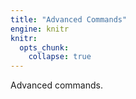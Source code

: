 ```yaml
---
title: "Advanced Commands"
engine: knitr
knitr:
  opts_chunk: 
    collapse: true
---
```


Advanced commands.